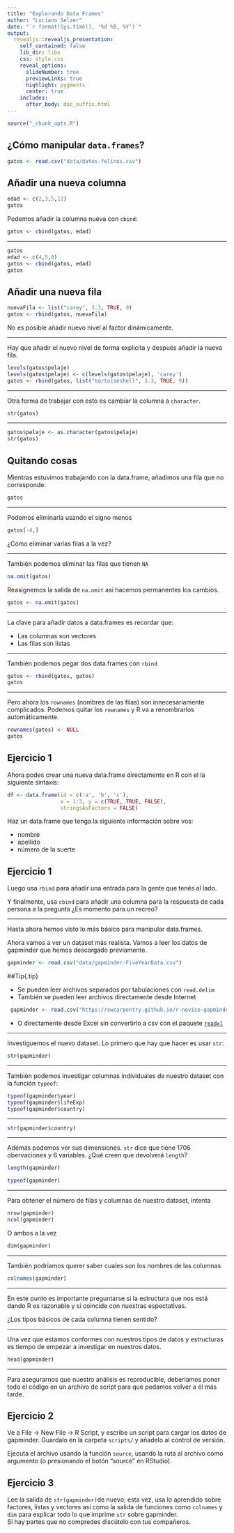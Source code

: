 ```yaml
---
title: "Explorando Data Frames"
author: "Luciano Selzer"
date: "`r format(Sys.time(), '%d %B, %Y')`"
output:
  revealjs::revealjs_presentation:
    self_contained: false
    lib_dir: libs
    css: style.css
    reveal_options:
      slideNumber: true
      previewLinks: true
      highlight: pygments
      center: true
    includes:
      after_body: doc_suffix.html
---
```


```r
source("_chunk_opts.R")
```


## ¿Cómo manipular `data.frames`?

```r
gatos <- read.csv("data/datos-felinos.csv")
```

## Añadir una nueva columna

```r
edad <- c(2,3,5,12)
gatos
```

Podemos añadir la columna nueva con `cbind`:

```r
gatos <- cbind(gatos, edad)
```

---

```r
gatos
edad <- c(4,5,8)
gatos <- cbind(gatos, edad)
gatos
```

## Añadir una nueva fila

```r
nuevaFila <- list("carey", 3.3, TRUE, 9)
gatos <- rbind(gatos, nuevaFila)
```

No es posible añadir nuevo nivel al factor dinámicamente.

---

Hay que añadir el nuevo nivel de forma explicita y después añadir la
nueva fila.

```r
levels(gatos$pelaje)
levels(gatos$pelaje) <- c(levels(gatos$pelaje), 'carey')
gatos <- rbind(gatos, list("tortoiseshell", 3.3, TRUE, 9))
```

---

Otra forma de trabajar con esto es cambiar la columna a 
`character`.

```r
str(gatos)
```

---

```r
gatos$pelaje <- as.character(gatos$pelaje)
str(gatos)
```

## Quitando cosas

Mientras estuvimos trabajando con la data.frame, añadimos una
fila que no corresponde:

```r
gatos
```

---

Podemos eliminarla usando el signo menos


```r
gatos[-4,]
```

¿Cómo eliminar varias filas a la vez?

---

También podemos eliminar las filas que tienen `NA`

```r
na.omit(gatos)
```

Reasignemos la salida de `na.omit` así hacemos permanentes los cambios.


```r
gatos <- na.omit(gatos)
```

---

La clave para añadir datos a data.frames es recordar que:

+ Las columnas son vectores
+ Las filas son listas


---

También podemos pegar dos data.frames con `rbind`

```r
gatos <- rbind(gatos, gatos)
gatos
```

---

Pero ahora los  `rownames` (nombres de las filas) son innecesariamente complicados.
Podemos quitar los `rownames ` y R va a renombrarlos automáticamente.


```r
rownames(gatos) <- NULL
gatos
```

## Ejercicio 1{.challenge}

Ahora podes crear una nueva data.frame directamente en R con el la
siguiente sintaxis:

```r
df <- data.frame(id = c('a', 'b', 'c'),
                 x = 1:3, y = c(TRUE, TRUE, FALSE), 
                 stringsAsFactors = FALSE)
```

Haz un data.frame que tenga la siguiente información sobre vos:


- nombre
- apellido
- número de la suerte

## Ejercicio 1{.challenge}


Luego usa `rbind` para añadir una entrada para la gente que tenés
al lado.

Y finalmente, usa `cbind` para añadir una columna para la respuesta de
cada persona a la pregunta ¿Es momento para un recreo?


---

Hasta ahora hemos visto lo más básico para manipular data.frames.

Ahora vamos a ver un dataset más realista. Vamos a leer los datos
de gapminder que hemos descargado previamente.

```r
gapminder <- read.csv("data/gapminder-FiveYearData.csv")
```

##Tip{.tip}

+ Se pueden leer archivos separados por tabulaciones con `read.delim`
+ También se pueden leer archivos directamente desde Internet
```r
 gapminder <- read.csv("https://swcarpentry.github.io/r-novice-gapminder/data/gapminder-FiveYearData.csv")
```

+ O directamente desde Excel sin convertirlo a csv con el paquete
[`readxl`](https://cran.r-project.org/web/packages/readxl/index.html)

---

Investiguemos el nuevo dataset. Lo primero que hay que hacer es usar
`str`:

```r
str(gapminder)
```

---

También podemos investigar columnas individuales de nuestro dataset
con la función  `typeof`:

```r
typeof(gapminder$year)
typeof(gapminder$lifeExp)
typeof(gapminder$country)
```

---

```r
str(gapminder$country)
```

---

Además podemos ver sus dimensiones. 
`str` dice que tiene 1706 obervaciones y 6 variables.
¿Qué creen que devolverá `length`?

```r
length(gapminder)
```

```r
typeof(gapminder)
```

---

Para obtener el número de filas y columnas de nuestro dataset, intenta

```r
nrow(gapminder)
ncol(gapminder)
```

O ambos a la vez

```r
dim(gapminder)
```

---

También podriamos querer saber cuales son los nombres de las columnas

```r
colnames(gapminder)
```

---

En este punto es importante preguntarse si la estructura que nos está
dando R es razonable y si coincide con nuestras espectativas.

¿Los tipos básicos de cada columna tienen sentido?  

---

Una vez que estamos conformes con nuestros tipos de datos y estructuras
es tiempo de empezar a investigar en nuestros datos.

```r
head(gapminder)
```

---

Para asegurarnos que nuestro análisis es reproducible, deberiamos poner
todo el código en un archivo de script para que podamos volver a él
más tarde.

## Ejercicio 2 {.challenge}

Ve a File -> New File -> R Script, y escribe un script para cargar los
datos de gapminder. Guardalo en la carpeta  `scripts/` y añadelo
al control de versión.

Ejecuta el archivo usando la función `source`, usando la ruta al
archivo como argumento (o presionando el botón "source" en RStudio).

## Ejercicio 3 {.challenge}

Lee la salida de `str(gapminder)`de nuevo; esta vez, usa lo aprendido
sobre factores, listas y vectores así como la salida de funciones como
`colnames` y `dim` para explicar todo lo que imprime `str` sobre
gapminder.   
Si hay partes que no compredes discútelo con tus compañeros.